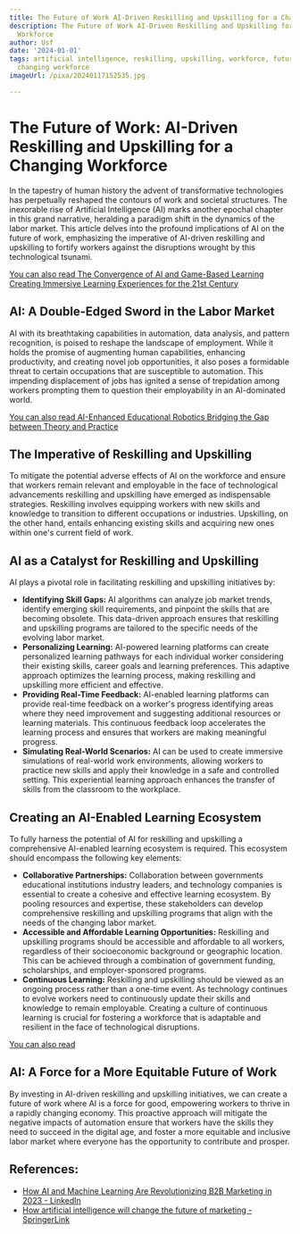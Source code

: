 ```yaml
---
title: The Future of Work AI-Driven Reskilling and Upskilling for a Changing Workforce
description: The Future of Work AI-Driven Reskilling and Upskilling for a Changing
  Workforce
author: Usf
date: '2024-01-01'
tags: artificial intelligence, reskilling, upskilling, workforce, future of work,
  changing workforce
imageUrl: /pixa/20240117152535.jpg

---
```

# The Future of Work: AI-Driven  Reskilling  and Upskilling for a Changing Workforce

In the tapestry of  human history the advent of transformative technologies has perpetually reshaped the contours of  work and societal structures. The inexorable rise of Artificial Intelligence (AI) marks another epochal  chapter in  this grand narrative, heralding a paradigm shift in the dynamics of the  labor market. This  article delves into the profound implications of AI on the future of  work, emphasizing the imperative of AI-driven reskilling and upskilling to fortify workers against the disruptions wrought by this technological tsunami.

[You can also read The Convergence of AI and Game-Based  Learning Creating Immersive Learning Experiences for the 21st Century](The%20Convergence%20of%20AI%20and%20Game-Based%20Learning%20Creating%20Immersive%20Learning%20Experiences%20for%20the%2021st%20Century)


## AI: A Double-Edged Sword in  the Labor Market

AI with its breathtaking capabilities  in automation, data analysis,  and pattern recognition, is poised  to reshape the landscape of employment.  While it holds the promise of augmenting human capabilities, enhancing productivity, and creating novel job opportunities, it also poses a formidable threat to  certain occupations that are susceptible to automation.  This impending displacement of jobs has ignited a sense  of trepidation among workers prompting them to question their employability in an  AI-dominated world.

[You can also read AI-Enhanced Educational Robotics Bridging the Gap between Theory and Practice](AI-Enhanced%20Educational%20Robotics%20Bridging%20the%20Gap%20between%20Theory%20and%20Practice)


## The  Imperative of Reskilling and Upskilling

To mitigate the potential adverse effects of AI on the workforce  and ensure that  workers  remain relevant and  employable in  the face of technological advancements reskilling and upskilling have emerged as  indispensable strategies. Reskilling  involves equipping workers  with new skills and knowledge to transition to different occupations or industries. Upskilling, on the other  hand, entails enhancing existing skills and acquiring new ones within one's current field of work.

## AI as a Catalyst for Reskilling and Upskilling

AI plays a pivotal role in facilitating reskilling and upskilling initiatives by:

- **Identifying Skill Gaps:** AI  algorithms  can  analyze job market trends, identify emerging skill requirements, and pinpoint the skills that are becoming obsolete. This data-driven approach ensures that reskilling  and upskilling programs are tailored  to the specific needs of the evolving labor market.
- **Personalizing Learning:** AI-powered learning platforms can create personalized learning pathways for each individual worker considering their existing skills, career goals and learning preferences. This adaptive approach optimizes the learning process, making reskilling  and upskilling more efficient and effective.
-  **Providing Real-Time Feedback:** AI-enabled learning platforms can provide real-time feedback on  a  worker's progress identifying areas  where they need improvement and suggesting additional  resources or learning materials. This continuous feedback loop accelerates the learning process  and ensures that workers  are making meaningful progress.
- **Simulating Real-World Scenarios:** AI can be used to create immersive simulations of  real-world  work environments, allowing workers to practice new  skills and apply  their knowledge in a safe and controlled setting. This experiential  learning  approach enhances the transfer of skills from the  classroom to the workplace.

## Creating an AI-Enabled  Learning Ecosystem

To fully harness the potential of AI for reskilling and upskilling a comprehensive AI-enabled learning ecosystem is  required. This ecosystem should  encompass the following key elements:

-  **Collaborative Partnerships:** Collaboration between  governments educational institutions industry leaders,  and technology companies is essential  to create a cohesive and effective learning  ecosystem. By pooling resources and expertise, these  stakeholders can develop comprehensive reskilling and upskilling programs that align with the needs of the changing labor market.
- **Accessible and Affordable Learning Opportunities:** Reskilling and upskilling programs should be accessible and affordable to all workers, regardless of their socioeconomic background or geographic location. This can be achieved through a combination of government funding, scholarships, and employer-sponsored programs.
- **Continuous Learning:** Reskilling and  upskilling should be  viewed as an ongoing process rather than a one-time event. As technology continues to evolve workers need to  continuously update their  skills and knowledge to  remain employable. Creating a culture of continuous learning is crucial for fostering a workforce that is adaptable and resilient in the  face of technological  disruptions.

[You can also read  ]()


## AI: A Force for a More Equitable  Future of Work

By investing in AI-driven reskilling and upskilling initiatives, we can create a future of  work where AI is a force for good, empowering workers to  thrive in a rapidly changing economy. This proactive approach will mitigate the negative impacts of automation ensure that workers have the skills they need to succeed in the  digital age, and foster a more equitable and inclusive  labor market where  everyone has the opportunity to contribute and prosper.

## References:
- [How AI and Machine Learning Are Revolutionizing B2B Marketing in 2023 - LinkedIn](https://www.linkedin.com/pulse/how-ai-machine-learning-revolutionizing-b2b-yksdf)
- [How artificial intelligence will change the future of marketing - SpringerLink](https://link.springer.com/article/10.1007/s11747-019-00696-0)
